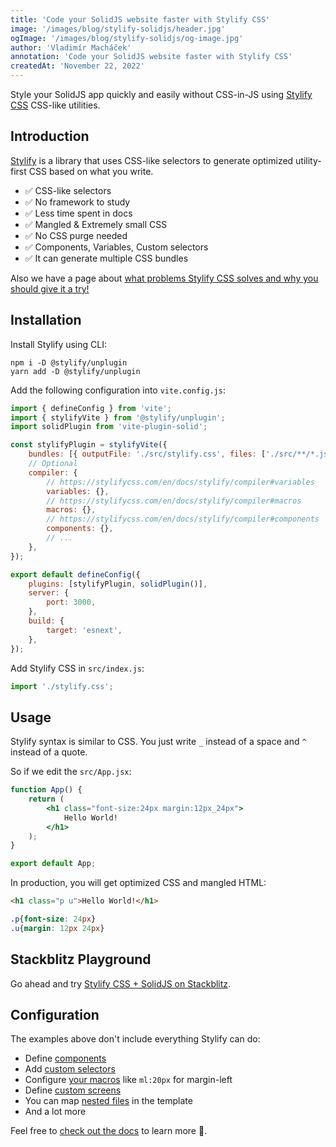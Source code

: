 ```yaml
---
title: 'Code your SolidJS website faster with Stylify CSS'
image: '/images/blog/stylify-solidjs/header.jpg'
ogImage: '/images/blog/stylify-solidjs/og-image.jpg'
author: 'Vladimír Macháček'
annotation: 'Code your SolidJS website faster with Stylify CSS'
createdAt: 'November 22, 2022'
---
```


Style your SolidJS app quickly and easily without CSS-in-JS using [Stylify CSS](/) CSS-like utilities.

## Introduction
[Stylify](/) is a library that uses CSS-like selectors to generate optimized utility-first CSS based on what you write.

- ✅ CSS-like selectors
- ✅ No framework to study
- ✅ Less time spent in docs
- ✅ Mangled & Extremely small CSS
- ✅ No CSS purge needed
- ✅ Components, Variables, Custom selectors
- ✅ It can generate multiple CSS bundles

Also we have a page about [what problems Stylify CSS solves and why you should give it a try!](/en/docs/get-started/why-stylify-css)

## Installation
Install Stylify using CLI:
```
npm i -D @stylify/unplugin
yarn add -D @stylify/unplugin
```

Add the following configuration into `vite.config.js`:
```javascript
import { defineConfig } from 'vite';
import { stylifyVite } from '@stylify/unplugin';
import solidPlugin from 'vite-plugin-solid';

const stylifyPlugin = stylifyVite({
	bundles: [{ outputFile: './src/stylify.css', files: ['./src/**/*.jsx'] }],
	// Optional
	compiler: {
		// https://stylifycss.com/en/docs/stylify/compiler#variables
		variables: {},
		// https://stylifycss.com/en/docs/stylify/compiler#macros
		macros: {},
		// https://stylifycss.com/en/docs/stylify/compiler#components
		components: {},
		// ...
	},
});

export default defineConfig({
	plugins: [stylifyPlugin, solidPlugin()],
	server: {
		port: 3000,
	},
	build: {
		target: 'esnext',
	},
});
```

Add Stylify CSS in `src/index.js`:
```javascript
import './stylify.css';
```

## Usage
Stylify syntax is similar to CSS. You just write `_` instead of a space and `^` instead of a quote.

So if we edit the `src/App.jsx`:
```jsx
function App() {
	return (
		<h1 class="font-size:24px margin:12px_24px">
			Hello World!
		</h1>
	);
}

export default App;
```

In production, you will get optimized CSS and mangled HTML:
```html
<h1 class="p u">Hello World!</h1>
```

```css
.p{font-size: 24px}
.u{margin: 12px 24px}
```

## Stackblitz Playground
Go ahead and try [Stylify CSS + SolidJS on Stackblitz](https://stackblitz.com/edit/stylifycss-solidjs-vite?file=src%2FApp.jsx).

## Configuration
The examples above don't include everything Stylify can do:
- Define [components](/en/docs/stylify/compiler#components)
- Add [custom selectors](/en/docs/stylify/compiler#customselectors)
- Configure [your macros](/en/docs/stylify/compiler#macros) like `ml:20px` for margin-left
- Define [custom screens](/en/docs/stylify/compiler#screens)
- You can map [nested files](/en/docs/bundler#files-content-option) in the template
- And a lot more

Feel free to [check out the docs](/en/docs/get-started) to learn more 💎.
